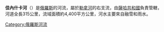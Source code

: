 '''佳內什卡河'''（{{lang-ru|Дянышка|Dyanyshka}}）是[[俄羅斯|俄羅斯]]的河流，屬於[[勒拿河|勒拿河]]的右支流，由[[薩哈共和國|薩哈共和國]]負責管轄，河道全長315公里，流域面積約4,400平方公里，河水主要來自融雪和雨水。

{{Russia-geo-stub}}

[[Category:俄羅斯河流|Category:俄羅斯河流]]